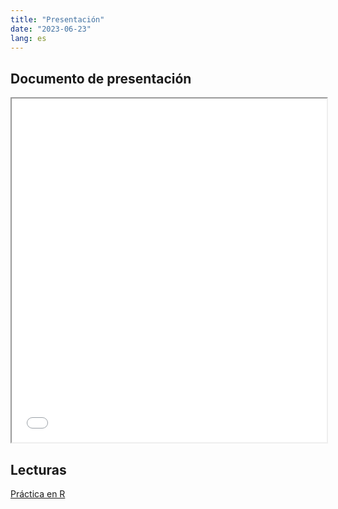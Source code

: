 ```yaml
---
title: "Presentación"
date: "2023-06-23"
lang: es
---
```


## Documento de presentación


<iframe src=/slides/10-clase10/10-clase10.html height="550" width=100% allowfullscreen="true">
</iframe> 



## Lecturas


[Práctica en R](https://metod1-mcs.netlify.app/resource/04-resource.html)
